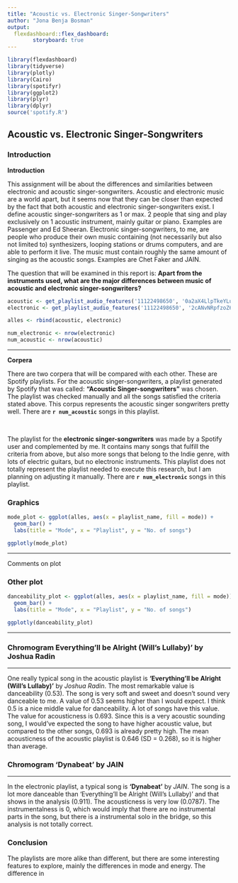 ```yaml
---
title: "Acoustic vs. Electronic Singer-Songwriters"
author: "Jona Benja Bosman"
output: 
  flexdashboard::flex_dashboard:
        storyboard: true
---
```


```r
library(flexdashboard)
library(tidyverse)
library(plotly)
library(Cairo)
library(spotifyr)
library(ggplot2)
library(plyr)
library(dplyr)
source('spotify.R')
```

Acoustic vs. Electronic Singer-Songwriters
-----------------------------------------------------------------------
### Introduction {data-commentary-width=500}

**Introduction**

This assignment will be about the differences and similarities between electronic and acoustic singer-songwriters. Acoustic and electronic music are a world apart, but it seems now that they can be closer than expected by the fact that both acoustic and electronic singer-songwriters exist. I define acoustic singer-songwriters as 1 or max. 2 people that sing and play exclusively on 1 acoustic instrument, mainly guitar or piano. Examples are Passenger and Ed Sheeran. Electronic singer-songwriters, to me, are people who produce their own music containing (not necessarily but also not limited to) synthesizers, looping stations or drums computers, and are able to perform it live. The music must contain roughly the same amount of singing as the acoustic songs. Examples are Chet Faker and JAIN. 

The question that will be examined in this report is: **Apart from the instruments used, what are the major differences between music of acoustic and electronic singer-songwriters?**

```r
acoustic <- get_playlist_audio_features('11122498650', '0a2aX4LlpTkeYLuTrVUu88')
electronic <- get_playlist_audio_features('11122498650', '2cANvNRpfzoZ6rkoaJQg25')

alles <- rbind(acoustic, electronic)

num_electronic <- nrow(electronic)
num_acoustic <- nrow(acoustic)
```

***

**Corpera**

There are two corpera that will be compared with each other. These are Spotify playlists. For the acoustic singer-songwriters, a playlist generated by Spotify that was called: **"Acoustic Singer-songwriters"** was chosen. The playlist was checked manually and all the songs satisfied the criteria stated above. This corpus represents the acoustic singer songwriters pretty well. There are **`r num_acoustic`** songs in this playlist.

<br/>

The playlist for the **electronic singer-songwriters** was made by a Spotify user and complemented by me.  It contains many songs that fulfill the criteria from above, but also more songs that belong to the Indie genre, with lots of electric guitars, but no electronic instruments. This playlist does not totally represent the playlist needed to execute this research, but I am planning on adjusting it manually. There are **`r num_electronic`** songs in this playlist.

### Graphics

```r
mode_plot <- ggplot(alles, aes(x = playlist_name, fill = mode)) +
  geom_bar() +
  labs(title = "Mode", x = "Playlist", y = "No. of songs") 
```

```r
ggplotly(mode_plot)
```

***

Comments on plot

### Other plot

```r
danceability_plot <- ggplot(alles, aes(x = playlist_name, fill = mode)) +
  geom_bar() +
  labs(title = "Mode", x = "Playlist", y = "No. of songs") 
```

```r
ggplotly(danceability_plot)
```


***


### Chromogram Everything'll be Alright (Will's Lullaby)' by Joshua Radin

***

One really typical song in the acoustic playlist is **'Everything'll be Alright (Will's Lullaby)'** by *Joshua Radin*. The most remarkable value is danceability (0.53). The song is very soft and sweet and doesn't sound very danceable to me. A value of 0.53 seems higher than I would expect. I think 0.5 is a nice middle value for danceability. A lot of songs have this value. The value for acousticness is 0.693. Since this is a very acoustic sounding song, I would've expected the song to have higher acoustic value, but compared to the other songs, 0.693 is already pretty high. The mean acousticness of the acoustic playlist is 0.646 (SD = 0.268), so it is higher than average.



### Chromogram 'Dynabeat' by JAIN

***

In the electronic playlist, a typical song is **'Dynabeat'** by *JAIN*. The song is a lot more danceable than 'Everything'll be Alright (Will's Lullaby)' and that shows in the analysis (0.911). The acousticness is very low (0.0787). The instrumentalness is 0, which would imply that there are no instrumental parts in the song, but there is a instrumental solo in the bridge, so this analysis is not totally correct. 


### Conclusion
The playlists are more alike than different, but there are some interesting features to explore, mainly the differences in mode and energy. The difference in 
